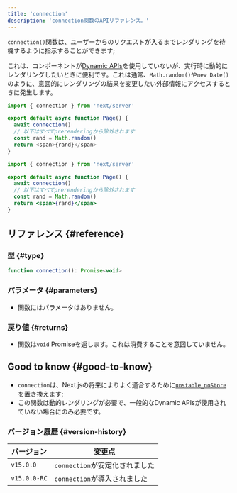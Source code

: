 ```yaml
---
title: 'connection'
description: 'connection関数のAPIリファレンス。'
---
```


`connection()`関数は、ユーザーからのリクエストが入るまでレンダリングを待機するように指示することができます;

これは、コンポーネントが[Dynamic APIs](/docs/app/building-your-application/rendering/server-components#dynamic-apis)を使用していないが、実行時に動的にレンダリングしたいときに便利です。これは通常、`Math.random()`や`new Date()`のように、意図的にレンダリングの結果を変更したい外部情報にアクセスするときに発生します。

<Tabs>
<TabItem value="ts" label="TypeScript">

```ts title="app/page.tsx" switcher
import { connection } from 'next/server'

export default async function Page() {
  await connection()
  // 以下はすべてprerenderingから除外されます
  const rand = Math.random()
  return <span>{rand}</span>
}
```

</TabItem>
<TabItem value="jsx" label="JavaScript">

```jsx title="app/page.js" switcher
import { connection } from 'next/server'

export default async function Page() {
  await connection()
  // 以下はすべてprerenderingから除外されます
  const rand = Math.random()
  return <span>{rand}</span>
}
```

</TabItem>
</Tabs>

## リファレンス {#reference}

### 型 {#type}

```jsx
function connection(): Promise<void>
```

### パラメータ {#parameters}

- 関数にはパラメータはありません。

### 戻り値 {#returns}

- 関数は`void` Promiseを返します。これは消費することを意図していません。

## Good to know {#good-to-know}

- `connection`は、Next.jsの将来によりよく適合するために[`unstable_noStore`](/docs/app/api-reference/functions/unstable_noStore)を置き換えます;
- この関数は動的レンダリングが必要で、一般的なDynamic APIsが使用されていない場合にのみ必要です。

### バージョン履歴 {#version-history}

| バージョン   | 変更点                         |
| ------------ | ------------------------------ |
| `v15.0.0`    | `connection`が安定化されました |
| `v15.0.0-RC` | `connection`が導入されました   |
